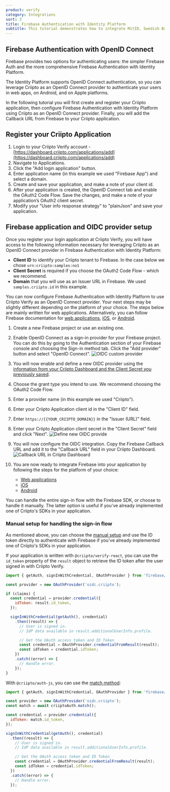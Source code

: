 ```yaml
---
product: verify
category: Integrations
sort: 3
title: Firebase Authentication with Identity Platform
subtitle: This tutorial demonstrates how to integrate MitID, Swedish BankID, Norwegian BankID and more eIDs with Firebase using Criipto Verify.
---
```



## Firebase Authentication with OpenID Connect

Firebase provides two options for authenticating users: the simpler Firebase Auth and the more comprehensive Firebase Authentication with Identity Platform.

The Identity Platform supports OpenID Connect authentication, so you can leverage Criipto as an OpenID Connect provider to authenticate your users in web apps, on Android, and on Apple platforms.

In the following tutorial you will first create and register your Criipto application, then configure Firebase Authentication with Identity Platform using Criipto as an OpenID Connect provider.
Finally, you will add the Callback URL from Firebase to your Criipto application.

## Register your Criipto Application

1. Login to your Criipto Verify account - [https://dashboard.criipto.com/applications/add](https://dashboard.criipto.com/applications/add)
2. Navigate to Applications.
3. Click the "Add login application" button.
4. Enter application name (in this example we used "Firebase App") and select a domain.
5. Create and save your application, and make a note of your client id.
6. After your application is created, the OpenID Connect tab and enable the OAuth2 Code Flow. Save the changes, and make a note of your application’s OAuth2 client secret.
7. Modify your "User info response strategy" to "plainJson" and save your application.

## Firebase application and OIDC provider setup

Once you register your login application at Criipto Verify, you will have access to the following information necessary for leveraging Criipto as an OpenID Connect provider in Firebase Authentication with Identity Platform:

- **Client ID** to identify your Criipto tenant to Firebase. In the case below we chose `urn:criipto:samples:no1`
- **Client Secret** is required if you choose the OAuth2 Code Flow - which we recommend.
- **Domain** that you will use as an Issuer URL in Firebase. We used `samples.criipto.id` in this example.

You can now configure Firebase Authentication with Identity Platform to use Criipto Verify as an OpenID Connect provider.
Your next steps may be slightly different depending on the platform of your choice. The steps below are mainly written for web applications.
Alternatively, you can follow Firebase documentation for [web applications](https://firebase.google.com/docs/auth/web/openid-connect), [iOS](https://firebase.google.com/docs/auth/ios/openid-connect), or [Android](https://firebase.google.com/docs/auth/android/openid-connect).

1. Create a new Firebase project or use an existing one.
2. Enable OpenID Connect as a sign-in provider for your Firebase project.
   You can do this by going to the Authentication section of your Firebase console and choosing the Sign-in method tab.
   Click the "Add provider" button and select "OpenID Connect".
   ![OIDC custom provider](./firebase/OIDC-custom-provider.png)
3. You will now enable and define a new OIDC provider using the [information from your Criipto Dashboard and the Client Secret you previously saved](#firebase-application-and-oidc-provider-setup).
4. Choose the grant type you intend to use. We recommend choosing the OAuth2 Code Flow.
5. Enter a provider name (in this example we used "Criipto").
6. Enter your Criipto Application client id in the "Client ID" field.
7. Enter `https://{{YOUR_CRIIPTO_DOMAIN}}` in the "Issuer (URL)" field.
8. Enter your Criipto Application client secret in the "Client Secret" field and click "Next".
   ![Define new OIDC provide](./firebase/define-new-OIDC-provider.png)
9. You will now configure the OIDC integration. Copy the Firebase Callback URL and add it to the "Callback URL" field in your Criipto Dashboard.
   ![Callback URL in Criipto Dashboard](./firebase/criipto-dashboard-callback-url.png)
10. You are now ready to integrate Firebase into your application by following the steps for the platform of your choice:

    - [Web applications](https://firebase.google.com/docs/auth/web/openid-connect)
    - [iOS](https://firebase.google.com/docs/auth/ios/openid-connect)
    - [Android](https://firebase.google.com/docs/auth/android/openid-connect)

You can handle the entire sign-in flow with the Firebase SDK, or choose to handle it manually. The latter option is useful if you've already implemented one of Criipto's SDKs in your application.

### Manual setup for handling the sign-in flow

As mentioned above, you can choose the [manual setup](https://firebase.google.com/docs/auth/web/openid-connect#manual) and use the ID token directly to authenticate with Firebase if you've already implemented one of Criipto's SDKs in your application.

If your application is written with `@criipto/verify-react`, you can use the `id_token` property of the `result` object to retrieve the ID token after the user signed in with Criipto Verify.

```js
import { getAuth, signInWithCredential, OAuthProvider } from 'firebase/auth';

const provider = new OAuthProvider('oidc.criipto');

if (claims) {
  const credential = provider.credential({
    idToken: result.id_token,
  });

  signInWithCredential(getAuth(), credential)
    .then((result) => {
      // User is signed in.
      // IdP data available in result.additionalUserInfo.profile.

      // Get the OAuth access token and ID Token
      const credential = OAuthProvider.credentialFromResult(result);
      const idToken = credential.idToken;
    })
    .catch((error) => {
      // Handle error.
    });
}
```

With `@criipto/auth-js`, you can use the [match method](https://github.com/criipto/criipto-auth.js#match):

```js
import { getAuth, signInWithCredential, OAuthProvider } from 'firebase/auth';

const provider = new OAuthProvider('oidc.criipto');
const match = await criiptoAuth.match();

const credential = provider.credential({
  idToken: match.id_token,
});

signInWithCredential(getAuth(), credential)
  .then((result) => {
    // User is signed in.
    // IdP data available in result.additionalUserInfo.profile.

    // Get the OAuth access token and ID Token
    const credential = OAuthProvider.credentialFromResult(result);
    const idToken = credential.idToken;
  })
  .catch((error) => {
    // Handle error.
  });
```
